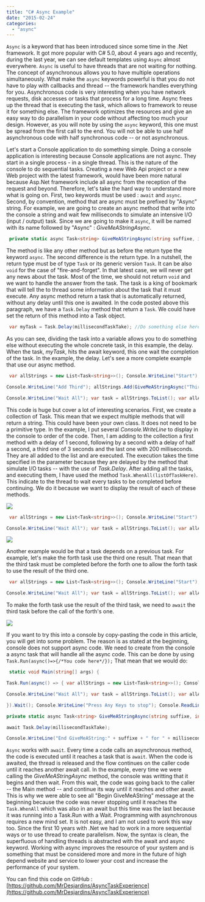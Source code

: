 ```yaml
---
title: "C# Async Example"
date: "2015-02-24"
categories: 
  - "async"
---
```


`Async` is a keyword that has been introduced since some time in the .Net framework. It got more popular with C\# 5.0, about 4 years ago and recently, during the last year, we can see default templates using `Async` almost everywhere. `Async` is useful to have threads that are not waiting for nothing. The concept of asynchronous allows you to have multiple operations simultaneously. What make the `async` keywords powerful is that you do not have to play with callbacks and thread -- the framework handles everything for you. Asynchronous code is very interesting when you have network requests, disk accesses or tasks that process for a long time. Async frees up the thread that is executing the task, which allows to framework to reuse it for something else. The framework optimizes the resources and give an easy way to do parallelism in your code without affecting too much your design. However, as you will note by using the `async` keyword, this one must be spread from the first call to the end. You will not be able to use half asynchronous code with half synchronous code -- or not asynchronous.

Let's start a Console application to do something simple. Doing a console application is interesting because Console applications are not async. They start in a single process - in a single thread. This is the nature of the console to do sequential tasks. Creating a new Web Api project or a new Web project with the latest framework, would have been more natural because Asp.Net framework include all async from the reception of the request and beyond. Therefore, let's take the hard way to understand more what is going on. First, two keywords must be used : `await` and `async`. Second, by convention, method that are async must be prefixed by "Async" string. For example, we are going to create an async method that write into the console a string and wait few milliseconds to simulate an intensive I/O (input / output) task. Since we are going to make it `async`, it will be named with its name followed by "Async" : _GiveMeAStringAsync_.


```csharp
 private static async Task<string> GiveMeAStringAsync(string suffixe, int millisecondTaskTake) { Console.WriteLine("Begin GiveMeAString:" + suffixe + " for " + millisecondTaskTake); await Task.Delay(millisecondTaskTake); Console.WriteLine("End GiveMeAString:" + suffixe + " for " + millisecondTaskTake); return "GiveMeString execute " + suffixe; } 
```

The method is like any other method but as before the return type the keyword `async`. The second difference is the return type. In a nutshell, the return type must be of type `Task` or its generic version `Task`. It can be also `void` for the case of "fire-and-forget". In that latest case, we will never get any news about the task. Most of the time, we should not return `void` and we want to handle the answer from the task. The task is a king of bookmark that will tell the to thread some information about the task that it must execute. Any async method return a task that is automatically returned, without any delay until this one is awaited. In the code posted above this paragraph, we have a `Task.Delay` method that return a `Task`. We could have set the return of this method into a Task object.


```csharp
 var myTask = Task.Delay(millisecondTaskTake); //Do something else here await myTask; 
``` 
As you can see, dividing the task into a variable allows you to do something else without executing the whole concrete task, in this example, the delay. When the task, _myTask_, hits the await keyword, this one wait the completion of the task. In the example, the delay. Let's see a more complete example that use our async method. 

```csharp
 var allStrings = new List<Task<string>>(); Console.WriteLine("Start"); Console.WriteLine("Add First"); allStrings.Add(GiveMeAStringAsync("First", 1000)); Console.WriteLine("Add Second"); allStrings.Add(GiveMeAStringAsync("Second", 500));

Console.WriteLine("Add Third"); allStrings.Add(GiveMeAStringAsync("Third", 3000)); string thirdTask = "Default Third String"; //thirdTask = await allStrings.Last(); Console.WriteLine("Add Forth"); allStrings.Add(GiveMeAStringAsync("Forth" + thirdTask, 200));

Console.WriteLine("Wait All"); var task = allStrings.ToList(); var allAwaitedTask = await Task.WhenAll(task); foreach (var s in allAwaitedTask) { Console.WriteLine("->" + s); } Console.WriteLine("Finish"); 
```

This code is huge but cover a lot of interesting scenarios. First, we create a collection of Task. This mean that we expect multiple methods that will return a string. This could have been your own class. It does not need to be a primitive type. In the example, I put several _Console.WriteLine_ to display in the console to order of the code. Then, I am adding to the collection a first method with a delay of 1 second, following by a second with a delay of half a second, a third one of 3 seconds and the last one with 200 milliseconds. They are all added to the list and are executed. The execution takes the time specified in the parameter because they are delayed by the method that simulate I/O tasks -- with the use of _Task.Delay_. After adding all the tasks, and executing them, I have used the method `Task.WhenAll(listOfTaskHere)`. This indicate to the thread to wait every tasks to be completed before continuing. We do it because we want to display the result of each of these methods. 

![](images/AsyncExample1-400x228.png)


```csharp
 var allStrings = new List<Task<string>>(); Console.WriteLine("Start"); Console.WriteLine("Add First"); allStrings.Add(GiveMeAStringAsync("First", 1000)); Console.WriteLine("Add Second"); allStrings.Add(GiveMeAStringAsync("Second", 500)); Thread.Sleep(5000); Console.WriteLine("Add Third"); allStrings.Add(GiveMeAStringAsync("Third", 3000)); string thirdTask = "Default Third String"; //thirdTask = await allStrings.Last(); Console.WriteLine("Add Forth"); allStrings.Add(GiveMeAStringAsync("Forth" + thirdTask, 200));

Console.WriteLine("Wait All"); var task = allStrings.ToList(); var allAwaitedTask = await Task.WhenAll(task); foreach (var s in allAwaitedTask) { Console.WriteLine("->" + s); } Console.WriteLine("Finish"); 
```

![](images/AsyncExample2-400x228.png)

Another example would be that a task depends on a previous task. For example, let's make the forth task use the third one result. That mean that the third task must be completed before the forth one to allow the forth task to use the result of the third one. 

```csharp
 var allStrings = new List<Task<string>>(); Console.WriteLine("Start"); Console.WriteLine("Add First"); allStrings.Add(GiveMeAStringAsync("First", 1000)); Console.WriteLine("Add Second"); allStrings.Add(GiveMeAStringAsync("Second", 500)); //Thread.Sleep(5000); Console.WriteLine("Add Third"); allStrings.Add(GiveMeAStringAsync("Third", 3000)); string thirdTask = "Default Third String"; thirdTask = await allStrings.Last(); //We are awaiting the third task here to use the string into the forth's task Console.WriteLine("Add Forth"); allStrings.Add(GiveMeAStringAsync("Forth" + thirdTask, 200));

Console.WriteLine("Wait All"); var task = allStrings.ToList(); var allAwaitedTask = await Task.WhenAll(task); foreach (var s in allAwaitedTask) { Console.WriteLine("->" + s); } Console.WriteLine("Finish"); 
``` 

To make the forth task use the result of the third task, we need to `await` the third task before the call of the forth's one.

![](images/AsyncExample3-400x206.png)

If you want to try this into a console by copy-pasting the code in this article, you will get into some problem. The reason is as stated at the beginning, console does not support async code. We need to create from the console a async task that will handle all the async code. This can be done by using `Task.Run(async()=>{/*You code here*/});` That mean that we would do: 

```csharp
 static void Main(string[] args) {

Task.Run(async() => { var allStrings = new List<Task<string>>(); Console.WriteLine("Start"); Console.WriteLine("Add First"); allStrings.Add(GiveMeAStringAsync("First", 1000)); Console.WriteLine("Add Second"); allStrings.Add(GiveMeAStringAsync("Second", 500)); //Thread.Sleep(5000); Console.WriteLine("Add Third"); allStrings.Add(GiveMeAStringAsync("Third", 3000)); string thirdTask = "Default Third String"; thirdTask = await allStrings.Last(); Console.WriteLine("Add Forth"); allStrings.Add(GiveMeAStringAsync("Forth" + thirdTask, 200));

Console.WriteLine("Wait All"); var task = allStrings.ToList(); var allAwaitedTask = await Task.WhenAll(task); foreach (var s in allAwaitedTask) { Console.WriteLine("->" + s); } Console.WriteLine("Finish");

}).Wait(); Console.WriteLine("Press Any Keys to stop"); Console.ReadLine(); }

private static async Task<string> GiveMeAStringAsync(string suffixe, int millisecondTaskTake) { Console.WriteLine("Begin GiveMeAString:" + suffixe +" for " + millisecondTaskTake);

await Task.Delay(millisecondTaskTake);

Console.WriteLine("End GiveMeAString:" + suffixe + " for " + millisecondTaskTake); return "GiveMeString execute " + suffixe; } 
```

`Async` works with `await`. Every time a code calls an asynchronous method, the code is executed until it reaches a task that is `await`. When the code is awaited, the thread is released and the flow continues on the caller code until it reaches another await call. In the example, every time we were calling the _GiveMeAStringAsync_ method, the console was writting that it begins and then wait. From this wait, the code was going back to the caller -- the Main method -- and continue its way until it reaches and other await. This is why we were able to see all "Begin GiveMeAString" message at the beginning because the code was never stopping until it reaches the `Task.WhenAll` which was also in an await but this time was the last because it was running into a Task.Run with a Wait. Programming with asynchronous requires a new mind set. It is not easy, and I am not used to work this way too. Since the first 10 years with .Net we had to work in a more sequential ways or to use thread to create parallelism. Now, the syntax is clean, the superfluous of handling threads is abstracted with the await and async keyword. Working with async improves the resource of your system and is something that must be considered more and more in the future of high depend website and service to lower your cost and increase the performance of your system.

You can find this code on GitHub : [https://github.com/MrDesjardins/AsyncTaskExperience](https://github.com/MrDesjardins/AsyncTaskExperience)
